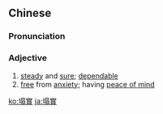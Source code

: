 ==Chinese==
{{zh-forms|s=塌实}}

===Pronunciation===
{{zh-pron
|m=tāshi
|c=taap3 sat6
|mn=qz,xm,zz:ta̍h-si̍t
|cat=a
}}

===Adjective===
{{zh-adj}}

# [[steady]] and [[sure]]; [[dependable]]
# [[free]] from [[anxiety]]; having [[peace of mind]]

[[ko:塌實]]
[[ja:塌實]]